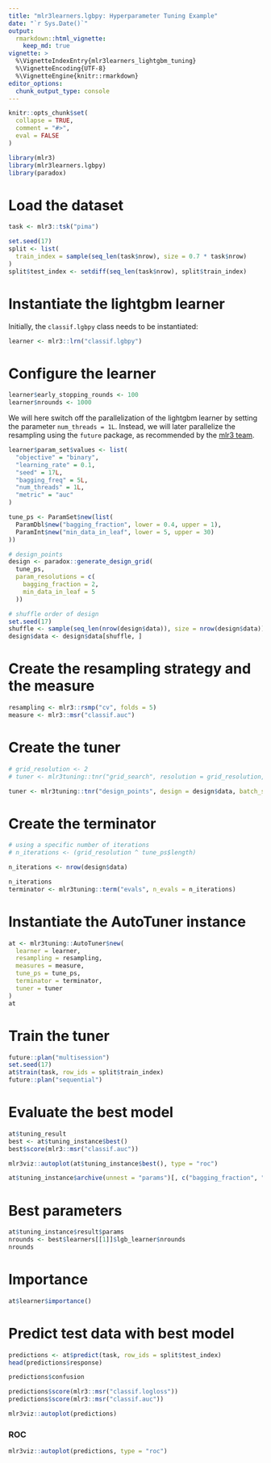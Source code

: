 ```yaml
---
title: "mlr3learners.lgbpy: Hyperparameter Tuning Example"
date: "`r Sys.Date()`"
output:
  rmarkdown::html_vignette:
    keep_md: true
vignette: >
  %\VignetteIndexEntry{mlr3learners_lightgbm_tuning}
  %\VignetteEncoding{UTF-8}
  %\VignetteEngine{knitr::rmarkdown}
editor_options: 
  chunk_output_type: console
---
```


```r
knitr::opts_chunk$set(
  collapse = TRUE,
  comment = "#>",
  eval = FALSE
)
```

```r
library(mlr3)
library(mlr3learners.lgbpy)
library(paradox)
```

# Load the dataset 

```r
task <- mlr3::tsk("pima")
```

```r
set.seed(17)
split <- list(
  train_index = sample(seq_len(task$nrow), size = 0.7 * task$nrow)
)
split$test_index <- setdiff(seq_len(task$nrow), split$train_index)
```

# Instantiate the lightgbm learner 

Initially, the `classif.lgbpy` class needs to be instantiated: 

```r
learner <- mlr3::lrn("classif.lgbpy")
```

# Configure the learner 

```r
learner$early_stopping_rounds <- 100
learner$nrounds <- 1000
```

We will here switch off the parallelization of the lightgbm learner by setting the parameter `num_threads = 1L`. Instead, we will later parallelize the resampling using the `future` package, as recommended by the [mlr3 team](https://mlr3book.mlr-org.com/parallelization.html#parallelization).  

```r
learner$param_set$values <- list(
  "objective" = "binary",
  "learning_rate" = 0.1,
  "seed" = 17L,
  "bagging_freq" = 5L,
  "num_threads" = 1L,
  "metric" = "auc"
)

tune_ps <- ParamSet$new(list(
  ParamDbl$new("bagging_fraction", lower = 0.4, upper = 1),
  ParamInt$new("min_data_in_leaf", lower = 5, upper = 30)
))

# design_points
design <- paradox::generate_design_grid(
  tune_ps,
  param_resolutions = c(
    bagging_fraction = 2,
    min_data_in_leaf = 5
  ))

# shuffle order of design
set.seed(17)
shuffle <- sample(seq_len(nrow(design$data)), size = nrow(design$data))
design$data <- design$data[shuffle, ]
```

# Create the resampling strategy and the measure 

```r
resampling <- mlr3::rsmp("cv", folds = 5)
measure <- mlr3::msr("classif.auc")
```


# Create the tuner 

```r
# grid_resolution <- 2
# tuner <- mlr3tuning::tnr("grid_search", resolution = grid_resolution, batch_size = 1)

tuner <- mlr3tuning::tnr("design_points", design = design$data, batch_size = 1)
```

# Create the terminator 

```r
# using a specific number of iterations
# n_iterations <- (grid_resolution ^ tune_ps$length)

n_iterations <- nrow(design$data)

n_iterations
terminator <- mlr3tuning::term("evals", n_evals = n_iterations)
```

# Instantiate the AutoTuner instance 

```r
at <- mlr3tuning::AutoTuner$new(
  learner = learner,
  resampling = resampling,
  measures = measure,
  tune_ps = tune_ps,
  terminator = terminator,
  tuner = tuner
)
at
```

# Train the tuner 

```r
future::plan("multisession")
set.seed(17)
at$train(task, row_ids = split$train_index)
future::plan("sequential")
```

# Evaluate the best model 

```r
at$tuning_result
best <- at$tuning_instance$best()
best$score(mlr3::msr("classif.auc"))
```

```r
mlr3viz::autoplot(at$tuning_instance$best(), type = "roc")
```

```r
at$tuning_instance$archive(unnest = "params")[, c("bagging_fraction", "min_data_in_leaf", "classif.auc")]
```

# Best parameters 

```r
at$tuning_instance$result$params
nrounds <- best$learners[[1]]$lgb_learner$nrounds
nrounds
```

# Importance 

```r
at$learner$importance()
```

# Predict test data with best model

```r
predictions <- at$predict(task, row_ids = split$test_index)
head(predictions$response)
```

```r
predictions$confusion
```

```r
predictions$score(mlr3::msr("classif.logloss"))
predictions$score(mlr3::msr("classif.auc"))
```

```r
mlr3viz::autoplot(predictions)
```

### ROC 

```r
mlr3viz::autoplot(predictions, type = "roc")
```
